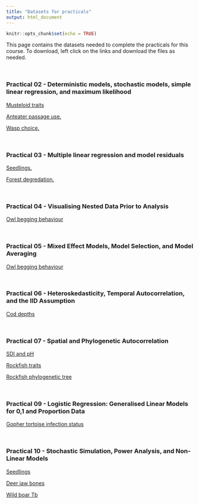 ```yaml
---
title: "Datasets for practicals"
output: html_document
---
```

  
  ```r
knitr::opts_chunk$set(echo = TRUE)
```

This page contains the datasets needed to complete the practicals for this course. To download, left click on the links and download the files as needed.

</br>

### Practical 02 - Deterministic models, stochastic models, simple linear regression, and maximum likelihood

<a href="Practical_Datasets/Musteloid_Data.csv" >Musteloid traits</a>

<a href="Practical_Datasets/Anteater_Passage_Use.csv" >Anteater passage use.</a>

<a href="Practical_Datasets/Wasp_Choice.csv" >Wasp choice.</a>

</br>

### Practical 03 - Multiple linear regression and model residuals

<a href="Practical_Datasets/Seedling.csv" >Seedlings.</a>

<a href="Practical_Datasets/Ismail.csv" >Forest degredation.</a>

</br>

### Practical 04 - Visualising Nested Data Prior to Analysis

<a href="Practical_Datasets/Owls.csv" >Owl begging behaviour</a>

</br>

### Practical 05 - Mixed Effect Models, Model Selection, and Model Averaging

<a href="Practical_Datasets/Owls.csv" >Owl begging behaviour</a>

</br>

### Practical 06 - Heteroskedasticity, Temporal Autocorrelation, and the IID Assumption

<a href="Practical_Datasets/Cod_daily_depth_data.csv" >Cod depths</a>

</br>

### Practical 07 - Spatial and Phylogenetic Autocorrelation

<a href="Practical_Datasets/SDI2003.csv" >SDI and pH</a>

<a href="Practical_Datasets/rockfish.csv" >Rockfish traits</a>

<a href="Practical_Datasets/rockfish.phy.txt" >Rockfish phylogenetic tree</a>

</br>

### Practical 09 - Logistic Regression: Generalised Linear Models for 0,1 and Proportion Data

<a href="Practical_Datasets/gophertortoise.csv" >Gopher tortoise infection status</a>

</br>

### Practical 10 - Stochastic Simulation, Power Analysis, and Non-Linear Models

<a href="Practical_Datasets/Seedling.csv" >Seedlings</a>

<a href="Practical_Datasets/jaw_bone.csv" >Deer jaw bones</a>

<a href="Practical_Datasets/Wild_Boar.csv" >Wild boar Tb</a>
